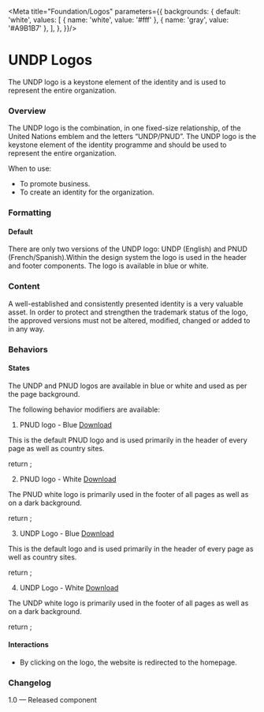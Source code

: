 

<Meta title="Foundation/Logos"  parameters={{
  backgrounds: {
    default: 'white',
    values: [
      { name: 'white', value: '#fff' },
      { name: 'gray', value: '#A9B1B7' },
    ],
  },
}}/>


# UNDP Logos
The UNDP logo is a keystone element of the identity and is used to represent the entire organization.

### Overview
The UNDP logo is the combination, in one fixed-size relationship, of the United Nations emblem and the letters “UNDP/PNUD”. The UNDP logo is the keystone element of the identity programme and should be used to represent the entire organization.

When to use:
- To promote business. 
- To create an identity for the organization.

### Formatting

#### Default
There are only two versions of the UNDP logo: UNDP (English) and PNUD (French/Spanish).Within the design system the logo is used in the header and footer components. The logo is available in blue or white.

### Content
A well-established and consistently presented identity is a very valuable asset. In order to protect and strengthen the trademark status of the logo, the approved versions must not be altered, modified, changed or added to in any way.

### Behaviors

#### States
The UNDP and PNUD logos are available in blue or white and used as per the page background.

The following behavior modifiers are available:

1. PNUD logo - Blue [Download](https://github.com/undp/design-system/blob/develop/stories/assets/images/pnud-logo-blue.svg)

This is the default PNUD logo and is used primarily in the header of every page as well as country sites. 

<Canvas>
  <Story name="PNUD logo - Blue" parameters={{ backgrounds: { default: 'white'}, disable: true}}>
    return <Logo src={pnud} alt={'UNDP Logo'}></Logo>;
  </Story>
</Canvas>

2. PNUD logo - White [Download](https://github.com/undp/design-system/blob/develop/stories/assets/images/pnud-logo-white.svg)

The PNUD white logo is primarily used in the footer of all pages as well as on a dark background. 

<Canvas>
  <Story name="PNUD logo - White" parameters={{ 
    backgrounds: { default: 'gray'},
    docs: {
      inlineStories: false,
      iframeHeight: '100%'
    }
  }}>
    return <Logo src={pnudwhite} alt={'UNDP Logo'}></Logo>;  
  </Story>
</Canvas>

3. UNDP Logo - Blue [Download](https://github.com/undp/design-system/blob/develop/stories/assets/images/undp-logo-blue.svg)

This is the default logo and is used primarily in the header of every page as well as country sites.

<Canvas>
  <Story name="UNDP Logo - Blue" parameters={{ backgrounds: { default: 'white'}}}>
    return <Logo src={logo} alt={'UNDP Logo'}></Logo>;
  </Story>
</Canvas>

4. UNDP Logo - White [Download](https://github.com/undp/design-system/blob/develop/stories/assets/images/undp-logo-white.svg)

The UNDP white logo is primarily used in the footer of all pages as well as on a dark background.

<Canvas>
  <Story name="UNDP Logo - White" parameters={{ 
    backgrounds: { default: 'gray'},
    docs: {
      inlineStories: false,
      iframeHeight: '100%'
    }
  }}>
    return <Logo src={logowhite} alt={'UNDP Logo'}></Logo>;
  </Story>
</Canvas>

#### Interactions
- By clicking on the logo, the website is redirected to the homepage.

### Changelog
1.0 — Released component
